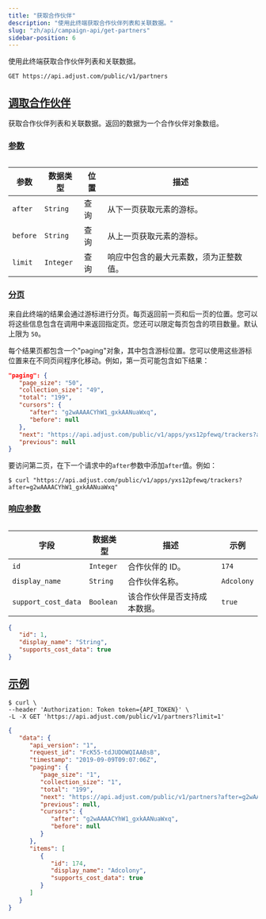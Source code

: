 ```yaml
---
title: "获取合作伙伴"
description: "使用此终端获取合作伙伴列表和关联数据。"
slug: "zh/api/campaign-api/get-partners"
sidebar-position: 6
---
```


使用此终端获取合作伙伴列表和关联数据。

<CodeBlock title="终端" highlight="/partners">

```http
GET https://api.adjust.com/public/v1/partners
```

</CodeBlock>

## [调取合作伙伴](fetch-partners)

获取合作伙伴列表和关联数据。返回的数据为一个合作伙伴对象数组。

### [参数](parameters)

<Table>

| 参数     | 数据类型  | 位置 | 描述                                   |
| -------- | --------- | ---- | -------------------------------------- |
| `after`  | `String`  | 查询 | 从下一页获取元素的游标。               |
| `before` | `String`  | 查询 | 从上一页获取元素的游标。               |
| `limit`  | `Integer` | 查询 | 响应中包含的最大元素数，须为正整数值。 |

</Table>

### [分页](pagination)

来自此终端的结果会通过游标进行分页。每页返回前一页和后一页的位置。您可以将这些信息包含在调用中来返回指定页。您还可以限定每页包含的项目数量。默认上限为 `50`。

每个结果页都包含一个"paging"对象，其中包含游标位置。您可以使用这些游标位置来在不同页间程序化移动。例如，第一页可能包含如下结果：

<CodeBlock title="分页示例">

```json
"paging": {
   "page_size": "50",
   "collection_size": "49",
   "total": "199",
   "cursors": {
      "after": "g2wAAAACYhW1_gxkAANuaWxq",
      "before": null
   },
   "next": "https://api.adjust.com/public/v1/apps/yxs12pfewq/trackers?after=g2wAAAACYhW1_gxkAANuaWxq&limit=50",
   "previous": null
}
```

</CodeBlock>

要访问第二页，在下一个请求中的`after`参数中添加`after`值。例如：

<CodeBlock title="cURL" highlight="after=g2wAAAACYhW1_gxkAANuaWxq">

```console
$ curl "https://api.adjust.com/public/v1/apps/yxs12pfewq/trackers?after=g2wAAAACYhW1_gxkAANuaWxq"
```

</CodeBlock>

### [响应参数](response-parameters)

<Table>

| 字段                | 数据类型  | 描述                         | 示例       |
| ------------------- | --------- | ---------------------------- | ---------- |
| `id`                | `Integer` | 合作伙伴的 ID。              | `174`      |
| `display_name`      | `String`  | 合作伙伴名称。               | `Adcolony` |
| `support_cost_data` | `Boolean` | 该合作伙伴是否支持成本数据。 | `true`     |

</Table>
<CodeBlock title="响应格式">

```json
{
   "id": 1,
   "display_name": "String",
   "supports_cost_data": true
}
```

</CodeBlock>

## [示例](example)

<CodeBlock title="cURL">

```console
$ curl \
--header 'Authorization: Token token={API_TOKEN}' \
-L -X GET 'https://api.adjust.com/public/v1/partners?limit=1'

```

</CodeBlock>
<CodeBlock title="成功响应">

```json
{
   "data": {
      "api_version": "1",
      "request_id": "FcK55-tdJUDOWQIAABsB",
      "timestamp": "2019-09-09T09:07:06Z",
      "paging": {
         "page_size": "1",
         "collection_size": "1",
         "total": "199",
         "next": "https://api.adjust.com/public/v1/partners?after=g2wAAAACYhW1_gxkAANuaWxq&limit=1",
         "previous": null,
         "cursors": {
            "after": "g2wAAAACYhW1_gxkAANuaWxq",
            "before": null
         }
      },
      "items": [
         {
            "id": 174,
            "display_name": "Adcolony",
            "supports_cost_data": true
         }
      ]
   }
}
```

</CodeBlock>
